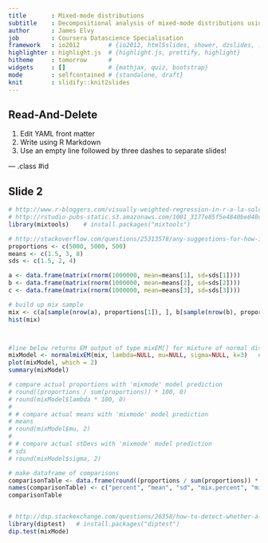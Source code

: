 ```yaml
---
title       : Mixed-mode distributions
subtitle    : Decompositional analysis of mixed-mode distributions using R 'mixtools' package
author      : James Elvy
job         : Coursera Datascience Specialisation
framework   : io2012        # {io2012, html5slides, shower, dzslides, ...}
highlighter : highlight.js  # {highlight.js, prettify, highlight}
hitheme     : tomorrow      # 
widgets     : []            # {mathjax, quiz, bootstrap}
mode        : selfcontained # {standalone, draft}
knit        : slidify::knit2slides
---
```


## Read-And-Delete

1. Edit YAML front matter
2. Write using R Markdown
3. Use an empty line followed by three dashes to separate slides!

--- .class #id 

## Slide 2
```r
# http://www.r-bloggers.com/visually-weighted-regression-in-r-a-la-solomon-hsiang/
# http://rstudio-pubs-static.s3.amazonaws.com/1001_3177e85f5e4840be840c84452780db52.html# mixtools
library(mixtools)    # install.packages("mixtools")

# http://stackoverflow.com/questions/25313578/any-suggestions-for-how-i-can-plot-mixem-type-data-using-ggplot2
proportions <- c(5000, 5000, 500)
means <- c(1.5, 3, 8)
sds <- c(1.5, 2, 4)

a <- data.frame(matrix(rnorm(1000000, mean=means[1], sd=sds[1])))
b <- data.frame(matrix(rnorm(1000000, mean=means[2], sd=sds[2])))
c <- data.frame(matrix(rnorm(1000000, mean=means[3], sd=sds[3])))

# build up mix sample
mix <- c(a[sample(nrow(a), proportions[1]), ], b[sample(nrow(b), proportions[2]), ], c[sample(nrow(c), proportions[3]), ])
hist(mix)



#line below returns EM output of type mixEM[] for mixture of normal distributions
mixModel <- normalmixEM(mix, lambda=NULL, mu=NULL, sigma=NULL, k=3)   # k=3 as we expect three populations are sampled
plot(mixModel, which = 2)
summary(mixModel)

# compare actual proportions with 'mixmode' model prediction
# round((proportions / sum(proportions)) * 100, 0)
# round(mixModel$lambda * 100, 0)
# 
# # compare actual means with 'mixmode' model prediction
# means
# round(mixModel$mu, 2)
# 
# # compare actual stDevs with 'mixmode' model prediction
# sds
# round(mixModel$sigma, 2)

# make dataframe of comparisons
comparisonTable <- data.frame(round((proportions / sum(proportions)) * 100, 0), means, sds, round(mixModel$lambda * 100, 0), round(mixModel$mu, 2), round(mixModel$sigma, 2), row.names = c("Sample1", "Sample2", "Sample3")) 
names(comparisonTable) <- c("percent", "mean", "sd", "mix.percent", "mix.mean", "mix.sd")
comparisonTable


# http://dsp.stackexchange.com/questions/26358/how-to-detect-whether-a-signal-is-unimodal-or-bimodal
library(diptest)   # install.packages("diptest")
dip.test(mixMode)

```



